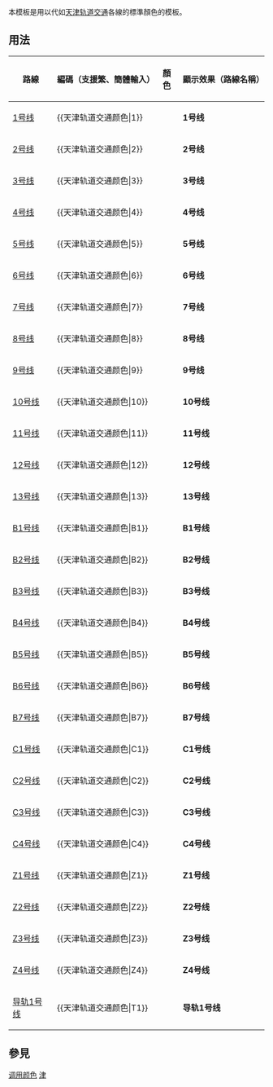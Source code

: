 <noinclude>{{template doc page viewed directly}}</noinclude>
本模板是用以代如[[天津轨道交通]]各線的標準顏色的模板。

== 用法 ==
{| class="wikitable"
|- 
! 路線 || 編碼（支援繁、簡體輸入） || 顏色 || 顯示效果（路線名稱）
|- 
| [[天津地铁1号线|1号线]] || <nowiki>{{天津轨道交通颜色|</nowiki>1<nowiki>}}</nowiki> || {{天津轨道交通颜色|1}} || <span style=color:{{天津轨道交通颜色|1}}>'''1号线'''</span>
|- 
| [[天津地铁2号线|2号线]] || <nowiki>{{天津轨道交通颜色|</nowiki>2<nowiki>}}</nowiki> || {{天津轨道交通颜色|2}} || <span style=color:{{天津轨道交通颜色|2}}>'''2号线'''</span>
|- 
| [[天津地铁3号线|3号线]] || <nowiki>{{天津轨道交通颜色|</nowiki>3<nowiki>}}</nowiki> || {{天津轨道交通颜色|3}} || <span style=color:{{天津轨道交通颜色|3}}>'''3号线'''</span>
|- 
| [[天津地铁4号线|4号线]] || <nowiki>{{天津轨道交通颜色|</nowiki>4<nowiki>}}</nowiki> || {{天津轨道交通颜色|4}} || <span style=color:{{天津轨道交通颜色|4}}>'''4号线'''</span>
|- 
| [[天津地铁5号线|5号线]] || <nowiki>{{天津轨道交通颜色|</nowiki>5<nowiki>}}</nowiki> || {{天津轨道交通颜色|5}} || <span style=color:{{天津轨道交通颜色|5}}>'''5号线'''</span>
|- 
| [[天津地铁6号线|6号线]] || <nowiki>{{天津轨道交通颜色|</nowiki>6<nowiki>}}</nowiki> || {{天津轨道交通颜色|6}} || <span style=color:{{天津轨道交通颜色|6}}>'''6号线'''</span>
|- 
| [[天津地铁7号线|7号线]] || <nowiki>{{天津轨道交通颜色|</nowiki>7<nowiki>}}</nowiki> || {{天津轨道交通颜色|7}} || <span style=color:{{天津轨道交通颜色|7}}>'''7号线'''</span>
|- 
| [[天津地铁8号线|8号线]] || <nowiki>{{天津轨道交通颜色|</nowiki>8<nowiki>}}</nowiki> || {{天津轨道交通颜色|8}} || <span style=color:{{天津轨道交通颜色|8}}>'''8号线'''</span>
|- 
| [[天津地铁9号线|9号线]] || <nowiki>{{天津轨道交通颜色|</nowiki>9<nowiki>}}</nowiki> || {{天津轨道交通颜色|9}} || <span style=color:{{天津轨道交通颜色|9}}>'''9号线'''</span>
|- 
| [[天津地铁10号线|10号线]] || <nowiki>{{天津轨道交通颜色|</nowiki>10<nowiki>}}</nowiki> || {{天津轨道交通颜色|10}} || <span style=color:{{天津轨道交通颜色|10}}>'''10号线'''</span>
|- 
| [[天津地铁11号线|11号线]] || <nowiki>{{天津轨道交通颜色|</nowiki>11<nowiki>}}</nowiki> || {{天津轨道交通颜色|11}} || <span style=color:{{天津轨道交通颜色|11}}>'''11号线'''</span>
|- 
| [[天津地铁12号线|12号线]] || <nowiki>{{天津轨道交通颜色|</nowiki>12<nowiki>}}</nowiki> || {{天津轨道交通颜色|12}} || <span style=color:{{天津轨道交通颜色|12}}>'''12号线'''</span>
|- 
| [[天津地铁13号线|13号线]] || <nowiki>{{天津轨道交通颜色|</nowiki>13<nowiki>}}</nowiki> || {{天津轨道交通颜色|13}} || <span style=color:{{天津轨道交通颜色|13}}>'''13号线'''</span>
|- 
| [[滨海新区轨道交通B1线|B1号线]] || <nowiki>{{天津轨道交通颜色|</nowiki>B1<nowiki>}}</nowiki> || {{天津轨道交通颜色|B1}} || <span style=color:{{天津轨道交通颜色|B1}}>'''B1号线'''</span>
|- 
| [[滨海新区轨道交通B2线|B2号线]] || <nowiki>{{天津轨道交通颜色|</nowiki>B2<nowiki>}}</nowiki> || {{天津轨道交通颜色|B2}} || <span style=color:{{天津轨道交通颜色|B2}}>'''B2号线'''</span>
|- 
| [[滨海新区轨道交通B3线|B3号线]] || <nowiki>{{天津轨道交通颜色|</nowiki>B3<nowiki>}}</nowiki> || {{天津轨道交通颜色|B3}} || <span style=color:{{天津轨道交通颜色|B3}}>'''B3号线'''</span>
|- 
| [[滨海新区轨道交通B4线|B4号线]] || <nowiki>{{天津轨道交通颜色|</nowiki>B4<nowiki>}}</nowiki> || {{天津轨道交通颜色|B4}} || <span style=color:{{天津轨道交通颜色|B4}}>'''B4号线'''</span>
|- 
| [[滨海新区轨道交通B5线|B5号线]] || <nowiki>{{天津轨道交通颜色|</nowiki>B5<nowiki>}}</nowiki> || {{天津轨道交通颜色|B5}} || <span style=color:{{天津轨道交通颜色|B5}}>'''B5号线'''</span>
|- 
| [[滨海新区轨道交通B6线|B6号线]] || <nowiki>{{天津轨道交通颜色|</nowiki>B6<nowiki>}}</nowiki> || {{天津轨道交通颜色|B6}} || <span style=color:{{天津轨道交通颜色|B6}}>'''B6号线'''</span>
|- 
| [[滨海新区轨道交通B7线|B7号线]] || <nowiki>{{天津轨道交通颜色|</nowiki>B7<nowiki>}}</nowiki> || {{天津轨道交通颜色|B7}} || <span style=color:{{天津轨道交通颜色|B7}}>'''B7号线'''</span>
|- 
| [[天津地铁C1号线|C1号线]] || <nowiki>{{天津轨道交通颜色|</nowiki>C1<nowiki>}}</nowiki> || {{天津轨道交通颜色|C1}} || <span style=color:{{天津轨道交通颜色|C1}}>'''C1号线'''</span>
|- 
| [[天津地铁C2号线|C2号线]] || <nowiki>{{天津轨道交通颜色|</nowiki>C2<nowiki>}}</nowiki> || {{天津轨道交通颜色|C2}} || <span style=color:{{天津轨道交通颜色|C2}}>'''C2号线'''</span>
|- 
| [[天津地铁C3号线|C3号线]] || <nowiki>{{天津轨道交通颜色|</nowiki>C3<nowiki>}}</nowiki> || {{天津轨道交通颜色|C3}} || <span style=color:{{天津轨道交通颜色|C3}}>'''C3号线'''</span>
|- 
| [[天津地铁C4号线|C4号线]] || <nowiki>{{天津轨道交通颜色|</nowiki>C4<nowiki>}}</nowiki> || {{天津轨道交通颜色|C4}} || <span style=color:{{天津轨道交通颜色|C4}}>'''C4号线'''</span>
|- 
| [[天津地铁Z1线|Z1号线]] || <nowiki>{{天津轨道交通颜色|</nowiki>Z1<nowiki>}}</nowiki> || {{天津轨道交通颜色|Z1}} || <span style=color:{{天津轨道交通颜色|Z1}}>'''Z1号线'''</span>
|- 
| [[天津地铁Z2线|Z2号线]] || <nowiki>{{天津轨道交通颜色|</nowiki>Z2<nowiki>}}</nowiki> || {{天津轨道交通颜色|Z2}} || <span style=color:{{天津轨道交通颜色|Z2}}>'''Z2号线'''</span>
|- 
| [[天津地铁Z3线|Z3号线]] || <nowiki>{{天津轨道交通颜色|</nowiki>Z3<nowiki>}}</nowiki> || {{天津轨道交通颜色|Z3}} || <span style=color:{{天津轨道交通颜色|Z3}}>'''Z3号线'''</span>
|- 
| [[天津地铁Z4线|Z4号线]] || <nowiki>{{天津轨道交通颜色|</nowiki>Z4<nowiki>}}</nowiki> || {{天津轨道交通颜色|Z4}} || <span style=color:{{天津轨道交通颜色|Z4}}>'''Z4号线'''</span>
|- 
| [[天津开发区导轨电车1号线|导轨1号线]] || <nowiki>{{天津轨道交通颜色|</nowiki>T1<nowiki>}}</nowiki> || {{天津轨道交通颜色|T1}} || <span style=color:{{天津轨道交通颜色|T1}}>'''导轨1号线'''</span>
|}

== 參見 ==
{{tl|天津轨道交通路线名}}

<includeonly>
[[Category:天津轨道交通模板|调用颜色]]
[[Category:中国铁路运输颜色模板|津]]
</includeonly>